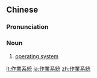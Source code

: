 {{also|作业系统}}
==Chinese==
{{zh-forms|s=作业系统|type=22}}

===Pronunciation===
{{zh-pron
|m=zuòyè xìtǒng
|c=zok3 jip6 hai6 tung2
|cat=n
}}

===Noun===
{{zh-noun}}

# {{lb|zh|computing}} [[operating system]]

[[lt:作業系統]]
[[ja:作業系統]]
[[zh:作業系統]]